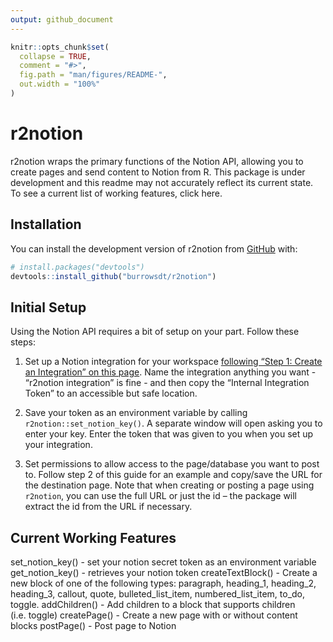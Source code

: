 ```yaml
---
output: github_document
---
```


<!-- README.md is generated from README.Rmd. Please edit that file -->

```r
knitr::opts_chunk$set(
  collapse = TRUE,
  comment = "#>",
  fig.path = "man/figures/README-",
  out.width = "100%"
)
```

# r2notion

<!-- badges: start -->
<!-- badges: end -->

r2notion wraps the primary functions of the Notion API, allowing you to create pages and send content to Notion from R. This package is under development and this readme may not accurately reflect its current state. To see a current list of working features, click here.

## Installation

You can install the development version of r2notion from [GitHub](https://github.com/) with:

``` r
# install.packages("devtools")
devtools::install_github("burrowsdt/r2notion")
```

## Initial Setup

Using the Notion API requires a bit of setup on your part. Follow these steps:

1. Set up a Notion integration for your workspace [following "Step 1: Create an Integration" on this page](https://developers.notion.com/docs/getting-started). Name the integration anything you want - "r2notion integration" is fine - and then copy the "Internal Integration Token" to an accessible but safe location.

2. Save your token as an environment variable by calling `r2notion::set_notion_key()`. A separate window will open asking you to enter your key. Enter the token that was given to you when you set up your integration.

3. Set permissions to allow access to the page/database you want to post to. Follow step 2 of this guide for an example and copy/save the URL for the destination page. Note that when creating or posting a page using `r2notion`, you can use the full URL or just the id -- the package will extract the id from the URL if necessary.

## Current Working Features
set_notion_key() - set your notion secret token as an environment variable
get_notion_key() - retrieves your notion token
createTextBlock() - Create a new block of one of the following types: paragraph, heading_1, heading_2, heading_3, callout, quote, bulleted_list_item, numbered_list_item, to_do, toggle.
addChildren() - Add children to a block that supports children (i.e. toggle)
createPage() - Create a new page with or without content blocks 
postPage() - Post page to Notion
<!-- This is a basic example which shows you how to solve a common problem: -->

<!-- ```{r example} -->
<!-- library(r2notion) -->
<!-- ## basic example code -->
<!-- ``` -->

<!-- What is special about using `README.Rmd` instead of just `README.md`? You can include R chunks like so: -->

<!-- ```{r cars} -->
<!-- summary(cars) -->
<!-- ``` -->

<!-- You'll still need to render `README.Rmd` regularly, to keep `README.md` up-to-date. `devtools::build_readme()` is handy for this. You could also use GitHub Actions to re-render `README.Rmd` every time you push. An example workflow can be found here: <https://github.com/r-lib/actions/tree/v1/examples>. -->

<!-- You can also embed plots, for example: -->

<!-- ```{r pressure, echo = FALSE} -->
<!-- plot(pressure) -->
<!-- ``` -->

<!-- In that case, don't forget to commit and push the resulting figure files, so they display on GitHub and CRAN. -->
